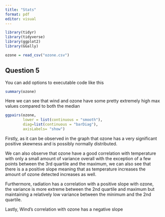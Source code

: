 ```yaml
---
title: "Stats"
format: pdf
editor: visual
---
```


```r
library(tidyr)
library(tidyverse)
library(ggplot2)
library(GGally)

ozone = read_csv("ozone.csv")
```

## Question 5




You can add options to executable code like this

```r
  
summary(ozone)

```
Here we can see that wind and ozone have some pretty extremely high max values compared to both the median 

```r
    

ggpairs(ozone,
        lower = list(continuous = "smooth"),
        diag=list(continuous = "barDiag"),
        axisLabels= "show")


```
Firstly, as it can be observed in the graph that ozone has a very significant positive skewness and is possibly normally distributed.

We can also observe that ozone have a good correlation with temperature with only a small amount of variance overall with the exception of a few points between the 3rd quartile and the maximum, we can also see that there is a a positive slope meaning that as temperature increases the amount of ozone detected increases as well. 

Furthermore, radiation has a correlation with a positive slope with ozone, the variance is more extreme between the 2nd quartile and maximum but maintaining a relatively low variance between the minimum and the 2nd quartile.

Lastly, Wind's correlation with ozone has a negative slope

```r
    



```
```r
    



```
```r
    



```
